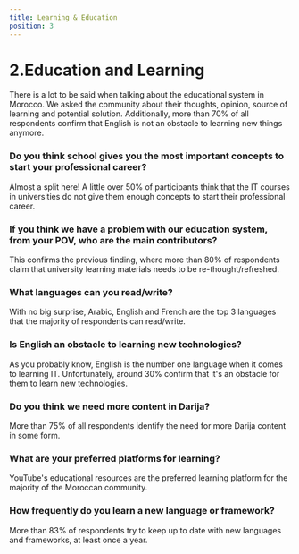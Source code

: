 ```yaml
---
title: Learning & Education
position: 3
---
```


# 2.Education and Learning

There is a lot to be said when talking about the educational system in Morocco. We asked the community about their thoughts, opinion, source of learning and potential solution. Additionally, more than 70% of all respondents confirm that English is not an obstacle to learning new things anymore.

### Do you think school gives you the most important concepts to start your professional career?

Almost a split here! A little over 50% of participants think that the IT courses in universities do not give them enough concepts to start their professional career.

<Chart id="profile-q-7" title={false} />

### If you think we have a problem with our education system, from your POV, who are the main contributors?

This confirms the previous finding, where more than 80% of respondents claim that university learning materials needs to be re-thought/refreshed.

<Chart id="profile-q-10" title={false} />

### What languages can you read/write?

With no big surprise, Arabic, English and French are the top 3 languages that the majority of respondents can read/write.

<Chart id="profile-q-11" title={false} />

### Is English an obstacle to learning new technologies?

As you probably know, English is the number one language when it comes to learning IT. Unfortunately, around 30% confirm that it's an obstacle for them to learn new technologies.

<Chart id="profile-q-12" title={false} />

### Do you think we need more content in Darija?

More than 75% of all respondents identify the need for more Darija content in some form.

<Chart id="profile-q-13" title={false} />

### What are your preferred platforms for learning?

YouTube's educational resources are the preferred learning platform for the majority of the Moroccan community.

<Chart id="profile-q-14" title={false} />

### How frequently do you learn a new language or framework?

More than 83% of respondents try to keep up to date with new languages and frameworks, at least once a year.

<Chart id="tech-q-9" title={false} />
